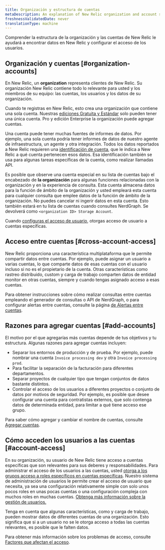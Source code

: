 ```yaml
---
title: Organización y estructura de cuentas
metaDescription: An explanation of New Relic organization and account structure.
freshnessValidatedDate: never
translationType: machine
---
```


Comprender la estructura de la organización y las cuentas de New Relic le ayudará a encontrar datos en New Relic y configurar el acceso de los usuarios.

## Organización y cuentas [#organization-accounts]

En New Relic, un <DNT>**organization**</DNT> representa clientes de New Relic. Su organización New Relic contiene todo lo relevante para usted y los miembros de su equipo: las cuentas, los usuarios y los datos de su organización.

Cuando te registras en New Relic, esto crea una organización que contiene una sola cuenta. Nuestras [ediciones Gratuita y Estándar](/docs/accounts/accounts-billing/new-relic-one-pricing-billing/new-relic-one-pricing-billing#editions) solo pueden tener una única cuenta. Pro y edición Enterprise la organización puede agregar cuentas.

Una cuenta puede tener muchas fuentes de informes de datos. Por ejemplo, una sola cuenta podría tener informes de datos de nuestro agente de infraestructura, un agente <InlinePopover type="apm" />y otra integración. Todos los datos reportados a New Relic requieren una [identificación de cuenta](/docs/accounts/accounts-billing/account-structure/account-id), que le indica a New Relic a qué cuenta pertenecen esos datos. Esa identificación también se usa para algunas tareas específicas de la cuenta, como realizar llamadas API.

Es posible que observe una cuenta especial en su lista de cuentas bajo el encabezado de <strong>la organización</strong> para algunas funciones relacionadas con la organización y en la experiencia de consulta. Esta cuenta almacena datos para la función de ámbito de la organización y usted empleará esta cuenta para cualquier consulta que emplee datos de la función de ámbito de la organización. No puedes cancelar ni ingerir datos en esta cuenta. Esto también estará en tu lista de cuentas cuando consultes NerdGraph. Se devolverá como `<organization ID> Storage Account`.

Cuando [configuras el acceso de usuario](#account-access), otorgas acceso de usuario a cuentas específicas.

## Acceso entre cuentas [#cross-account-access]

New Relic proporciona una característica multiplataforma que le permite compartir datos entre cuentas. Por ejemplo, puede asignar un usuario a varias cuentas, lo que comparte datos de esas cuentas con el usuario incluso si no es el propietario de la cuenta. Otras características como rastreo distribuido, custom <InlinePopover type="dashboards" />y carga de trabajo comparten datos de entidad monitor en otras cuentas, siempre y cuando tengas asignado acceso a esas cuentas.

Para obtener instrucciones sobre cómo realizar consultas entre cuentas empleando el generador de consultas o API de NerdGraph, o para configurar alertas entre cuentas, consulte la página [de Alertas entre cuentas](/docs/alerts/create-alert/create-alert-condition/cross-account-alert).

## Razones para agregar cuentas [#add-accounts]

El motivo por el que agregarías más cuentas depende de tus objetivos y tu estructura. Algunas razones para agregar cuentas incluyen:

* Separar los entornos de producción y de prueba. Por ejemplo, puede nombrar una cuenta `Invoice processing dev` y otra `Invoice processing prod`.
* Para facilitar la separación de la facturación para diferentes departamentos.
* Separar proyectos de cualquier tipo que tengan conjuntos de datos bastante distintos.
* Controlar el acceso de los usuarios a diferentes proyectos o conjunto de datos por motivos de seguridad. Por ejemplo, es posible que desee configurar una cuenta para contratistas externos, que solo contenga datos de determinada entidad, para limitar a qué tiene acceso ese grupo.

Para saber cómo agregar y cambiar el nombre de cuentas, consulte [Agregar cuentas](/docs/accounts/accounts-billing/account-structure/add-accounts).

## Cómo acceden los usuarios a las cuentas [#account-access]

En su organización, su usuario de New Relic tiene acceso a cuentas específicas que son relevantes para sus deberes y responsabilidades. Para administrar el acceso de los usuarios a las cuentas, usted [otorga a los grupos acceso a roles específicos en cuentas específicas](/docs/accounts/accounts-billing/new-relic-one-user-management/user-management-concepts#understand-concepts). Nuestro sistema de administración de usuarios le permite crear el acceso de usuario que necesita, ya sea una configuración relativamente simple con solo unos pocos roles en unas pocas cuentas o una configuración compleja con muchos roles en muchas cuentas. [Obtenga más información sobre la gestión de usuarios.](/docs/accounts/accounts-billing/new-relic-one-user-management)

Tenga en cuenta que algunas características, como <InlinePopover type="dashboards" />y carga de trabajo, pueden mostrar datos de diferentes cuentas de una organización. Esto significa que si a un usuario no se le otorga acceso a todas las cuentas relevantes, es posible que le falten datos.

Para obtener más información sobre los problemas de acceso, consulte [Factores que afectan el acceso](/docs/accounts/accounts-billing/account-structure/factors-affecting-access-features-data/).